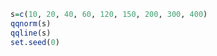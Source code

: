 ```{r}
s=c(10, 20, 40, 60, 120, 150, 200, 300, 400)
qqnorm(s)
qqline(s)
set.seed(0)


```

